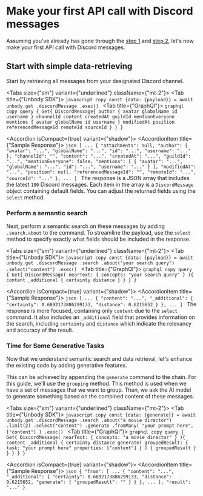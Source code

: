 
# Make your first API call with Discord messages
Assuming you've already has gone through the [step 1](/docs/get-started/step-1-setup) and [step 2](/docs/get-started/step-2-building), let's now make your first API call with Discord messages.

## Start with simple data-retrieving
Start by retrieving all messages from your designated Discord channel.

<Tabs size={"sm"} variant={"underlined"} className={"mt-2"}>
    <Tab title={"Unbody SDK"}>
        ```javascript copy
        const {data: {payload}} = await unbody.get
            .discordMessage
            .exec()
        ```
    </Tab>
    <Tab title={"GraphQl"}>
        ```graphql copy
        query {
            Get{
                DiscordMessage{
                    author {
                        avatar
                        globalName
                        id
                        username
                    }
                    channelId
                    content
                    createdAt
                    guildId
                    mentionEveryone
                    mentions {
                        avatar
                        globalName
                        id
                        username
                    }
                    modifiedAt
                    position
                    referencedMessageId
                    remoteId
                    sourceId
                }
            }
        }
        ```
    </Tab>
</Tabs>

<Accordion isCompact={true} variant={"shadow"}>
    <AccordionItem title={"Sample Response"}>
        ```json
        [
            ...
            {
                "attachments": null,
                "author": {
                    "avatar": "...",
                    "globalName": "...",
                    "id": "...",
                    "username": "..."
                },
                "channelId": "",
                "content": "...",
                "createdAt": "...",
                "guildId": "...",
                "mentionEveryone": false,
                "mentions": [
                    {
                        "avatar": "...",
                        "globalName": "...",
                        "id": "...",
                        "username": "..."
                    }
                ],
                "modifiedAt": "...",
                "position": null,
                "referencedMessageId": "",
                "remoteId": "...",
                "sourceId": "..."
            },
            ...
        ]
        ```
    </AccordionItem>
</Accordion>
The response is a JSON array that includes the latest `100` Discord messages. Each item in the array
is a `DiscordMessage` object containing default fields. You can adjust the returned fields using the
`select` method.

### Perform a semantic search

Next, perform a semantic search on these messages by adding `.search.about` to the command. To streamline the
payload, use the `select` method to specify exactly what fields should be included in the response.

<Tabs size={"sm"} variant={"underlined"} className={"mt-2"}>
    <Tab title={"Unbody SDK"}>
        ```javascript copy
        const {data: {payload}} = await unbody.get
            .discordMessage
            .search
            .about("your search query")
            .select("content")
            .exec()
        ```
    </Tab>
    <Tab title={"GraphQl"}>
        ```graphql copy
        query {
            Get{
                DiscordMessage(
                    nearText: {
                        concepts: "your search query"
                    }
                ){
                    content
                    _additional {
                        certainty
                        distance
                    }
                }
            }
        }
        ```
    </Tab>
</Tabs>

<Accordion isCompact={true} variant={"shadow"}>
    <AccordionItem title={"Sample Response"}>
        ```json
        [
            ...
            {
                "content": "...",
                "_additional": {
                    "certainty": 0.6892173886299133,
                    "distance": 0.6215652
                }
            },
            ...
        ]
        ```
    </AccordionItem>
</Accordion>
The response is more focused, containing only `content` due to the `select` command. It also includes an
`_additional` field that provides information on the search, including `certainty` and `distance` which
indicate the relevancy and accuracy of the result.

### Time for Some Generative Tasks

Now that we understand semantic search and data retrieval, let's enhance the existing code by adding
generative features.

This can be achieved by appending the `generate` command to the chain. For this guide, we'll use the
`grouping` method. This method is used when we have a set of messages that we want to group. Then, we ask
the AI model to generate something based on the combined content of these messages.

<Tabs size={"sm"} variant={"underlined"} className={"mt-2"}>
    <Tab title={"Unbody SDK"}>
        ```javascript copy
        const {data: {generate}} = await unbody.get
            .discordMessage
            .search
            .about("a movie director")
            .limit(2)
            .select("content")
            .generate
            .fromMany(
                "your prompt here",
                ["content"]
            )
            .exec()
        ```
    </Tab>
    <Tab title={"GraphQl"}>
        ```graphql copy
        query {
            Get{
                DiscordMessage(
                    nearText: {
                        concepts: "a movie director"
                    }
                ){
                    content
                    _additional {
                        certainty
                        distance
                        generate(
                            groupedResult: {
                                task: "your prompt here"
                                properties: ["content"]
                            }
                        ) {
                            groupedResult
                        }
                    }
                }
            }
        }
        ```
    </Tab>
</Tabs>

<Accordion isCompact={true} variant={"shadow"}>
    <AccordionItem title={"Sample Response"}>
        ```json
        {
            "from": [
                ...
                {
                    "content": "...",
                    "_additional": {
                        "certainty": 0.6892173886299133,
                        "distance": 0.6215652,
                        "generate": {
                            "groupedResult": ""
                        }
                    }
                },
                ...
            ],
            "result": "..."
        }
        ```
    </AccordionItem>
</Accordion>
